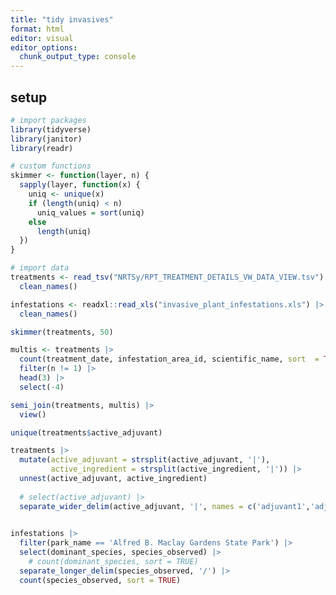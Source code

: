 ```yaml
---
title: "tidy invasives"
format: html
editor: visual
editor_options: 
  chunk_output_type: console
---
```


## setup

```r
# import packages
library(tidyverse)
library(janitor)
library(readr)

# custom functions
skimmer <- function(layer, n) {
  sapply(layer, function(x) {
    uniq <- unique(x)
    if (length(uniq) < n)
      uniq_values = sort(uniq)
    else
      length(uniq)
  })
}

# import data
treatments <- read_tsv("NRTSy/RPT_TREATMENT_DETAILS_VW_DATA_VIEW.tsv") |>
  clean_names()

infestations <- readxl::read_xls("invasive_plant_infestations.xls") |>
  clean_names()

```

```r
skimmer(treatments, 50)

multis <- treatments |>
  count(treatment_date, infestation_area_id, scientific_name, sort  = TRUE) |>
  filter(n != 1) |>
  head(3) |>
  select(-4)

semi_join(treatments, multis) |>
  view()

unique(treatments$active_adjuvant) 

treatments |>
  mutate(active_adjuvant = strsplit(active_adjuvant, '|'),
         active_ingredient = strsplit(active_ingredient, '|')) |>
  unnest(active_adjuvant, active_ingredient)
  
  # select(active_adjuvant) |>
  separate_wider_delim(active_adjuvant, '|', names = c('adjuvant1','adjuvant2','adjuvant3'), too_few = 'align_start') |>
  
```


```r
infestations |>
  filter(park_name == 'Alfred B. Maclay Gardens State Park') |>
  select(dominant_species, species_observed) |>
    # count(dominant_species, sort = TRUE)
  separate_longer_delim(species_observed, '/') |>
  count(species_observed, sort = TRUE)
```

